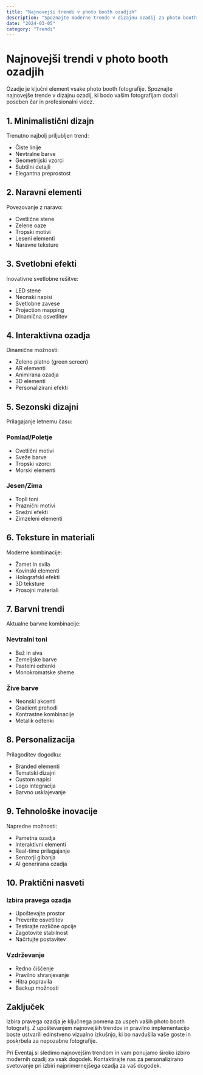 ```yaml
---
title: "Najnovejši trendi v photo booth ozadjih"
description: "Spoznajte moderne trende v dizajnu ozadij za photo booth fotografije."
date: "2024-03-05"
category: "Trendi"
---
```


# Najnovejši trendi v photo booth ozadjih

Ozadje je ključni element vsake photo booth fotografije. Spoznajte najnovejše trende v dizajnu ozadij, ki bodo vašim fotografijam dodali poseben čar in profesionalni videz.

## 1. Minimalistični dizajn

Trenutno najbolj priljubljen trend:

- Čiste linije
- Nevtralne barve
- Geometrijski vzorci
- Subtilni detajli
- Elegantna preprostost

<BlogImage
  src="/application/photo-booth.webp"
  alt="Minimalistično ozadje"
  caption="Minimalistična ozadja poudarijo subjekte na fotografijah"
/>

## 2. Naravni elementi

Povezovanje z naravo:

- Cvetlične stene
- Zelene oaze
- Tropski motivi
- Leseni elementi
- Naravne teksture

## 3. Svetlobni efekti

Inovativne svetlobne rešitve:

- LED stene
- Neonski napisi
- Svetlobne zavese
- Projection mapping
- Dinamična osvetlitev

<BlogImage
  src="/application/basic-booth-hero-image.webp"
  alt="Svetlobni efekti"
  caption="Svetlobni efekti ustvarijo čarobno vzdušje"
/>

## 4. Interaktivna ozadja

Dinamične možnosti:

- Zeleno platno (green screen)
- AR elementi
- Animirana ozadja
- 3D elementi
- Personalizirani efekti

## 5. Sezonski dizajni

Prilagajanje letnemu času:

### Pomlad/Poletje

- Cvetlični motivi
- Sveže barve
- Tropski vzorci
- Morski elementi

### Jesen/Zima

- Topli toni
- Praznični motivi
- Snežni efekti
- Zimzeleni elementi

<BlogImage
  src="/application/360-hero-image.webp"
  alt="Sezonska ozadja"
  caption="Sezonska ozadja dodajo aktualnost vašim fotografijam"
/>

## 6. Teksture in materiali

Moderne kombinacije:

- Žamet in svila
- Kovinski elementi
- Holografski efekti
- 3D teksture
- Prosojni materiali

## 7. Barvni trendi

Aktualne barvne kombinacije:

### Nevtralni toni

- Bež in siva
- Zemeljske barve
- Pastelni odtenki
- Monokromatske sheme

### Žive barve

- Neonski akcenti
- Gradient prehodi
- Kontrastne kombinacije
- Metalik odtenki

<BlogImage
  src="/application/photo-booth-device.webp"
  alt="Barvni trendi"
  caption="Moderne barvne kombinacije za vsak stil"
/>

## 8. Personalizacija

Prilagoditev dogodku:

- Branded elementi
- Tematski dizajni
- Custom napisi
- Logo integracija
- Barvno usklajevanje

## 9. Tehnološke inovacije

Napredne možnosti:

- Pametna ozadja
- Interaktivni elementi
- Real-time prilagajanje
- Senzorji gibanja
- AI generirana ozadja

## 10. Praktični nasveti

### Izbira pravega ozadja

- Upoštevajte prostor
- Preverite osvetlitev
- Testirajte različne opcije
- Zagotovite stabilnost
- Načrtujte postavitev

### Vzdrževanje

- Redno čiščenje
- Pravilno shranjevanje
- Hitra popravila
- Backup možnosti

<BlogImage
  src="/application/promo-image.webp"
  alt="Vzdrževanje ozadij"
  caption="Pravilno vzdrževanje zagotavlja dolgotrajno uporabo"
/>

## Zaključek

Izbira pravega ozadja je ključnega pomena za uspeh vaših photo booth fotografij. Z upoštevanjem najnovejših trendov in pravilno implementacijo boste ustvarili edinstveno vizualno izkušnjo, ki bo navdušila vaše goste in poskrbela za nepozabne fotografije.

Pri Eventaj.si sledimo najnovejšim trendom in vam ponujamo široko izbiro modernih ozadij za vsak dogodek. Kontaktirajte nas za personalizirano svetovanje pri izbiri najprimernejšega ozadja za vaš dogodek.
